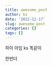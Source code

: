 ```yaml
---
title: awesome_post
author: ks
date: '2022-12-17'
slug: awesome-post
categories: []
tags: []
---
```

하이 아임 ks
똑같이   


한번더   